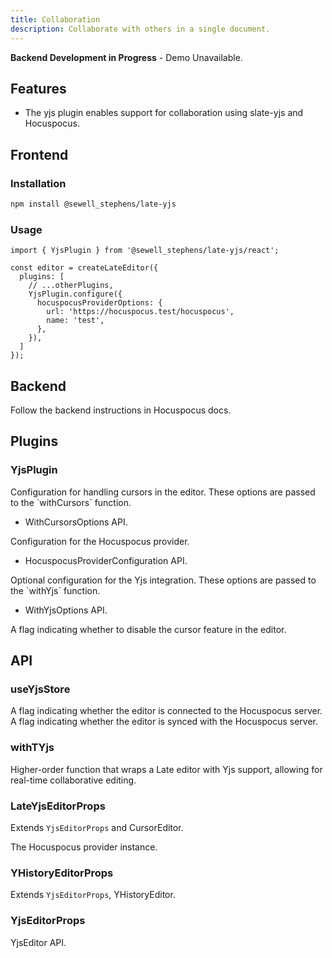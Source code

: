 ```yaml
---
title: Collaboration
description: Collaborate with others in a single document.
---
```


<Callout className="my-4">

**Backend Development in Progress** - Demo Unavailable.

</Callout>

<PackageInfo>

## Features

- The yjs plugin enables support for collaboration using <Link href="https://docs.slate-yjs.dev/">slate-yjs</Link> and <Link href="https://docs.slate-yjs.dev/walkthroughs/collaboration-hocuspocus">Hocuspocus</Link>.

</PackageInfo>

## Frontend

### Installation

```bash
npm install @sewell_stephens/late-yjs
```

### Usage

```tsx
import { YjsPlugin } from '@sewell_stephens/late-yjs/react';

const editor = createLateEditor({
  plugins: [
    // ...otherPlugins,
    YjsPlugin.configure({
      hocuspocusProviderOptions: {
        url: 'https://hocuspocus.test/hocuspocus',
        name: 'test',
      },
    }),
  ]
});
```

## Backend

Follow the backend instructions in <Link href="https://tiptap.dev/hocuspocus/getting-started">Hocuspocus docs</Link>.

## Plugins

### YjsPlugin

<APIOptions>
<APIItem name="cursorOptions" type="WithCursorsOptions<TCursorData>" optional>
Configuration for handling cursors in the editor. These options are passed
to the `withCursors` function.

- <Link href="https://docs.slate-yjs.dev/api/slate-yjs-core/cursor-plugin#withcursors">WithCursorsOptions API</Link>.

</APIItem>
<APIItem
  name="hocuspocusProviderOptions"
  type="HocuspocusProviderConfiguration"
  required
>
Configuration for the Hocuspocus provider.

- <Link href="https://tiptap.dev/hocuspocus/provider/configuration">HocuspocusProviderConfiguration API</Link>.

</APIItem>
<APIItem name="yjsOptions" type="WithYjsOptions" optional>
Optional configuration for the Yjs integration. These options are passed to
the `withYjs` function.

- <Link href="https://docs.slate-yjs.dev/api/slate-yjs-core/yjs-plugin#withyjs">WithYjsOptions API</Link>.

</APIItem>
<APIItem name="disableCursors" type="boolean" optional>
A flag indicating whether to disable the cursor feature in the editor.
</APIItem>
</APIOptions>

## API

### useYjsStore

<APIState>
  <APIItem name="isConnected" type="boolean">
    A flag indicating whether the editor is connected to the Hocuspocus server.
  </APIItem>
  <APIItem name="isSynced" type="boolean">
    A flag indicating whether the editor is synced with the Hocuspocus server.
  </APIItem>
</APIState>

### withTYjs

Higher-order function that wraps a Late editor with Yjs support, allowing for real-time collaborative editing.

### LateYjsEditorProps

<APIAttributes>

Extends `YjsEditorProps` and <Link href="https://docs.slate-yjs.dev/api/slate-yjs-core/cursor-plugin#cursoreditor">CursorEditor</Link>.

<APIItem name="yjs" type="object">
  
<APISubList>

<APISubListItem parent="yjs" name="provider" type="HocuspocusProvider">

The Hocuspocus provider instance.

</APISubListItem>

</APISubList>

</APIItem>

</APIAttributes>

### YHistoryEditorProps

Extends `YjsEditorProps`, <Link href="https://docs.slate-yjs.dev/api/slate-yjs-core/history-plugin#yhistoryeditor">YHistoryEditor</Link>.

### YjsEditorProps

<Link href="https://docs.slate-yjs.dev/api/slate-yjs-core/yjs-plugin#yjseditor">YjsEditor API</Link>.
